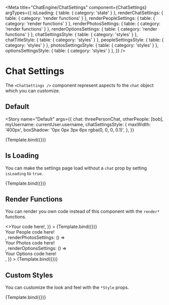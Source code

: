 

<Meta
  title="ChatEngine/ChatSettings"
  component={ChatSettings}
  argTypes={{
    isLoading: { table: { category: 'state' } },
    renderChatSettings: { table: { category: 'render functions' } },
    renderPeopleSettings: { table: { category: 'render functions' } },
    renderPhotosSettings: { table: { category: 'render functions' } },
    renderOptionsSettings: { table: { category: 'render functions' } },
    chatSettingsStyle: { table: { category: 'styles' } },
    chatTitleStyle: { table: { category: 'styles' } },
    peopleSettingsStyle: { table: { category: 'styles' } },
    photosSettingsStyle: { table: { category: 'styles' } },
    optionsSettingsStyle: { table: { category: 'styles' } },
  }}
/>


# Chat Settings

The `<ChatSettings />` component represent aspects fo the `chat` object which you can customize.

## Default

<Story
  name="Default"
  args={{
    chat: threePersonChat,
    otherPeople: [bob],
    myUsername: currentUser.username,
    chatSettingsStyle: {
      maxWidth: '400px',
      boxShadow: '0px 0px 3px 6px rgba(0, 0, 0, 0.1)',
    },
  }}
>
  {Template.bind({})}
</Story>

<ArgsTable story="Default" />

## Is Loading

You can make the settings page load without a `chat` prop by setting `isLoading` to `true`.

<Canvas>
  <Story
    name="Is Loading"
    args={{
      isLoading: true,
    }}
  >
    {Template.bind({})}
  </Story>
</Canvas>

## Render Functions

You can render you own code instead of this component with the `render*` functions.

<Canvas>
  <Story
    name="Render Functions"
    args={{
      chat: threePersonChat,
      renderChatSettings: () => <>Your code here!</>,
    }}
  >
    {Template.bind({})}
  </Story>
</Canvas>

<Canvas>
  <Story
    name="Render Functions 2"
    args={{
      chat: threePersonChat,
      renderPeopleSettings: () => <div>Your People code here!</div>,
      renderPhotosSettings: () => <div>Your Photos code here!</div>,
      renderOptionsSettings: () => <div>Your Options code here!</div>,
    }}
  >
    {Template.bind({})}
  </Story>
</Canvas>

## Custom Styles

You can customize the look and feel with the `*Style` props.

<Canvas>
  <Story
    name="Custom Styles"
    args={{
      chat: threePersonChat,
      chatSettingsStyle: {
        maxWidth: '400px',
        border: '2px solid red',
      },
      chatTitleStyle: { border: '2px solid blue' },
      peopleSettingsStyle: { border: '2px solid green' },
      photosSettingsStyle: { border: '2px solid orange' },
      optionsSettingsStyle: { border: '2px solid violet' },
    }}
  >
    {Template.bind({})}
  </Story>
</Canvas>
